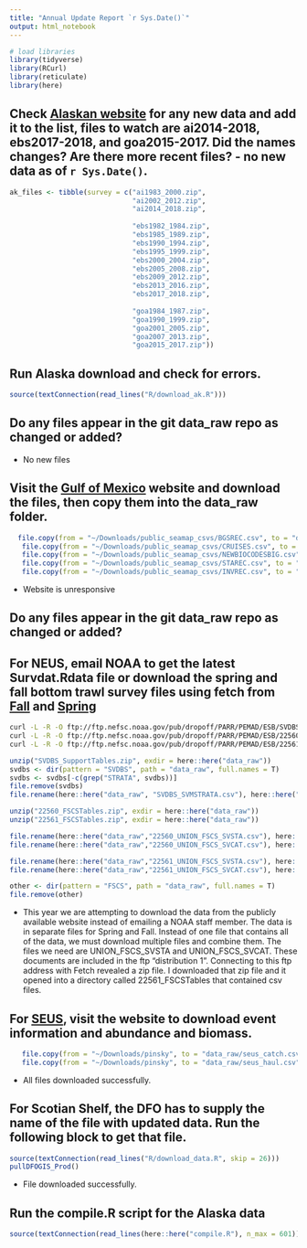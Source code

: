 ```yaml
---
title: "Annual Update Report `r Sys.Date()`"
output: html_notebook
---
```

```r
# load libraries
library(tidyverse)
library(RCurl)
library(reticulate)
library(here)
```

## Check [Alaskan website](https://www.fisheries.noaa.gov/alaska/commercial-fishing/alaska-groundfish-bottom-trawl-survey-data) for any new data and add it to the list, files to watch are ai2014-2018, ebs2017-2018, and goa2015-2017.  Did the names changes?  Are there more recent files? - no new data as of `r Sys.Date()`.
```r
ak_files <- tibble(survey = c("ai1983_2000.zip", 
                              "ai2002_2012.zip", 
                              "ai2014_2018.zip", 
                              
                              "ebs1982_1984.zip", 
                              "ebs1985_1989.zip", 
                              "ebs1990_1994.zip", 
                              "ebs1995_1999.zip", 
                              "ebs2000_2004.zip", 
                              "ebs2005_2008.zip", 
                              "ebs2009_2012.zip", 
                              "ebs2013_2016.zip", 
                              "ebs2017_2018.zip", 
                              
                              "goa1984_1987.zip", 
                              "goa1990_1999.zip", 
                              "goa2001_2005.zip", 
                              "goa2007_2013.zip", 
                              "goa2015_2017.zip"))
```

## Run Alaska download and check for errors. 
```r
source(textConnection(read_lines("R/download_ak.R")))
```

## Do any files appear in the git data_raw repo as changed or added?  
- No new files

## Visit the [Gulf of Mexico]("https://seamap.gsmfc.org/") website and download the files, then copy them into the data_raw folder.
```r
  file.copy(from = "~/Downloads/public_seamap_csvs/BGSREC.csv", to = "data_raw/gmex_BGSREC.csv", overwrite = T)
   file.copy(from = "~/Downloads/public_seamap_csvs/CRUISES.csv", to = "data_raw/gmex_CRUISES.csv", overwrite = T)
   file.copy(from = "~/Downloads/public_seamap_csvs/NEWBIOCODESBIG.csv", to = "data_raw/gmex_NEWBIOCODESBIG.csv", overwrite = T)
   file.copy(from = "~/Downloads/public_seamap_csvs/STAREC.csv", to = "data_raw/gmex_STAREC.csv", overwrite = T)
   file.copy(from = "~/Downloads/public_seamap_csvs/INVREC.csv", to = "data_raw/gmex_INVREC.csv", overwrite = T)

```

- Website is unresponsive

## Do any files appear in the git data_raw repo as changed or added?  


## For NEUS, email NOAA to get the latest Survdat.Rdata file or download the spring and fall bottom trawl survey files using fetch from [Fall](https://inport.nmfs.noaa.gov/inport/item/22560) and [Spring](https://inport.nmfs.noaa.gov/inport/item/22561)  

```bash
curl -L -R -O ftp://ftp.nefsc.noaa.gov/pub/dropoff/PARR/PEMAD/ESB/SVDBS/SVDBS_SupportTables.zip
curl -L -R -O ftp://ftp.nefsc.noaa.gov/pub/dropoff/PARR/PEMAD/ESB/22560/22560_FSCSTables.zip
curl -L -R -O ftp://ftp.nefsc.noaa.gov/pub/dropoff/PARR/PEMAD/ESB/22561/22561_FSCSTables.zip
```


```r
unzip("SVDBS_SupportTables.zip", exdir = here::here("data_raw"))
svdbs <- dir(pattern = "SVDBS", path = "data_raw", full.names = T)
svdbs <- svdbs[-c(grep("STRATA", svdbs))]
file.remove(svdbs)
file.rename(here::here("data_raw", "SVDBS_SVMSTRATA.csv"), here::here("data_raw", "neus_strata.csv"))

unzip("22560_FSCSTables.zip", exdir = here::here("data_raw"))
unzip("22561_FSCSTables.zip", exdir = here::here("data_raw"))

file.rename(here::here("data_raw","22560_UNION_FSCS_SVSTA.csv"), here::here("data_raw","neus_fall_svsta.csv"), overwrite = T)
file.rename(here::here("data_raw","22560_UNION_FSCS_SVCAT.csv"), here::here("data_raw","neus_fall_svcat.csv"), overwrite = T)

file.rename(here::here("data_raw","22561_UNION_FSCS_SVSTA.csv"), here::here("data_raw","neus_spring_svsta.csv"), overwrite = T)
file.rename(here::here("data_raw","22561_UNION_FSCS_SVCAT.csv"), here::here("data_raw","neus_spring_svcat.csv"), overwrite = T)

other <- dir(pattern = "FSCS", path = "data_raw", full.names = T)
file.remove(other)

```

- This year we are attempting to download the data from the publicly available website instead of emailing a NOAA staff member.  The data is in separate files for Spring and Fall.  Instead of one file that contains all of the data, we must download multiple files and combine them.  The files we need are UNION_FSCS_SVSTA and UNION_FSCS_SVCAT.  These documents are included in the ftp "distribution 1". Connecting to this ftp address with Fetch revealed a zip file.  I downloaded that zip file and it opened into a directory called 22561_FSCSTables that contained csv files.

## For [SEUS]("https://www2.dnr.sc.gov/seamap/Account/LogOn?ReturnUrl=%2fseamap%2fReports"), visit the website to download event information and abundance and biomass.
```r
   file.copy(from = "~/Downloads/pinsky", to = "data_raw/seus_catch.csv", overwrite = T)
   file.copy(from = "~/Downloads/pinsky", to = "data_raw/seus_haul.csv", overwrite = T)
```
- All files downloaded successfully.  


## For Scotian Shelf,  the DFO has to supply the name of the file with updated data.  Run the following block to get that file.
```r
source(textConnection(read_lines("R/download_data.R", skip = 26)))
pullDFOGIS_Prod()
```
- File downloaded successfully.

## Run the compile.R script for the Alaska data
```r
source(textConnection(read_lines(here::here("compile.R"), n_max = 601)))
```

